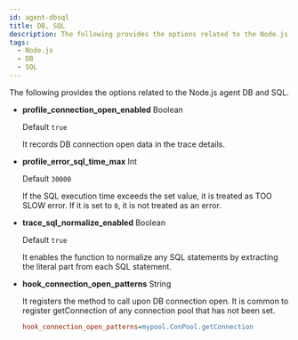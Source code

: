 ```yaml
---
id: agent-dbsql
title: DB, SQL
description: The following provides the options related to the Node.js agent DB and SQL.
tags:
  - Node.js
  - DB
  - SQL
---
```


The following provides the options related to the Node.js agent DB and SQL.

-   **profile_connection_open_enabled** <span class='type'>Boolean</span>

    Default `true`

    It records DB connection open data in the trace details.

-   **profile_error_sql_time_max** <span class='type'>Int</span>

    Default `30000`

    If the SQL execution time exceeds the set value, it is treated as TOO SLOW error. If it is set to `0`, it is not treated as an error.

-   **trace_sql_normalize_enabled** <span class='type'>Boolean</span>

    Default `true`

    It enables the function to normalize any SQL statements by extracting the literal part from each SQL statement.

-   **hook_connection_open_patterns** <span class='type'>String</span>

    It registers the method to call upon DB connection open. It is common to register getConnection of any connection pool that has not been set.

    ```ini title='Example'
    hook_connection_open_patterns=mypool.ConPool.getConnection
    ```
